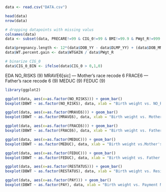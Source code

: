 ```r
data <- read.csv("DATA.csv")
```

```r
head(data)
nrow(data)
```

```r
# dropping datapoints with missing valus
colnames(data)
data <- subset(data, PRECARE!=99 & CIG_0!=99 & BMI!=99.9 & PWgt_R!=999  & PREVIS!=99 & WTGAIN!=99 & DBWT!=9999 & PAY!=9 & FRACE6!=9 & MEDUC!=9 & FEDUC!=9 & NO_RISKS!=9 & WTGAIN!=99 & FRACE6 !=9)
```

```r
data$pregnancy.length <- 12*(data$DOB_YY - data$DLMP_YY) + (data$DOB_MM - data$DLMP_MM)
data$WT.percent.gain <- data$WTGAIN / data$PWgt_R
```


```r
# binarize CIG_0
data$CIG_0_BIN <- ifelse(data$CIG_0 > 0,1,0)
```

EDA
NO_RISKS (9)
MRAVE6[sic] — Mother’s race recode 6
FRACE6 — Father’s race recode 6 (9)
MEDUC (9)
FEDUC (9)


```r
library(ggplot2)
```

```r
ggplot(data, aes(x=as.factor(NO_RISKS))) + geom_bar()
boxplot(DBWT ~ as.factor(NO_RISKS), data, xlab = "Birth weight vs. NO_RISKS")
```

```r
ggplot(data, aes(x=as.factor(MRAVE6))) + geom_bar()
boxplot(DBWT ~ as.factor(MRAVE6), data, xlab = "Birth weight vs. Mother's Race")
```


```r
ggplot(data, aes(x=as.factor(FRACE6))) + geom_bar()
boxplot(DBWT ~ as.factor(FRACE6), data, xlab = "Birth weight vs. Father's Race")
```



```r
ggplot(data, aes(x=as.factor(MEDUC))) + geom_bar()
boxplot(DBWT ~ as.factor(MEDUC), data, xlab = "Birth weight vs.Mother's Education")
```

```r
ggplot(data, aes(x=as.factor(FEDUC))) + geom_bar()
boxplot(DBWT ~ as.factor(FEDUC), data, xlab = "Birth weight vs. Father's Education")
```

```r
ggplot(data, aes(x=as.factor(RESTATUS))) + geom_bar()
boxplot(DBWT ~ as.factor(RESTATUS), data, xlab = "Birth weight vs. Residential Status")
```

```r
ggplot(data, aes(x=as.factor(PAY))) + geom_bar()
boxplot(DBWT ~ as.factor(PAY), data, xlab = "Birth weight vs. Payment Method")
```